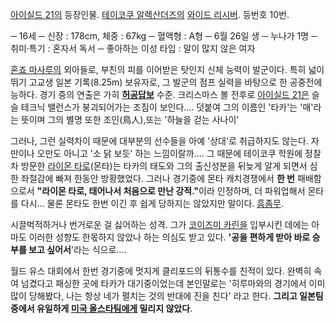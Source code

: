 [[아이실드 21]]의 등장인물.
[[테이코쿠 알렉산더즈]]의 [[와이드 리시버]]. 등번호 10번. 

─ 16세
─ 신장 : 178cm, 체중 : 67kg
─ 혈액형 : A형
─ 6월 26일 생
─ 누나가 1명
─ 취미·특기 : 혼자서 독서
─ 좋아하는 이성 타입 : 말이 많지 않은 여자

[[혼죠 마사루]]의 외아들로, 부친의 피를 이어받은 탓인지 신체 능력이 발군이다. 특히 넓이뛰기 고교생 일본 기록(8.25m) 보유자로, 그 발군의 점프 실력을 바탕으로 한 공중전에 능하다. 경기 중의 연출은 가히 '''[[허공답보]]''' 수준. 크리스마스 볼 전후로 [[아이실드 21]]은 슬슬 테크닉 밸런스가 붕괴되어가는 조짐이 보인다…. 덧붙여 그의 이름인 '타카'는 '매'라는 뜻이며 그의 별명 또한 조인(鳥人),또는 '하늘을 걷는 사나이'

그러나, 그런 실력차이 때문에 대부분의 선수들을 아예 '상대'로 취급하지도 않는다. 자만이나 오만도 아니고 '소 닭 보듯' 하는 느낌이랄까…. 그 때문에 테이코쿠 학원에 정찰차 방문한 [[라이몬 타로]](몬타)는 타카의 태도와 그의 출신성분을 뒤늦게 알게 되면서 심한 좌절감에 빠져 한동안 방황했었다. 그러나 경기중에 몬타 캐치경쟁에서 '''한 번''' 패배함으로서 '''"라이몬 타로, 태어나서 처음으로 만난 강적."'''이라 인정하며, 더 파워업해서 몬타를 다시… 물론 몬타도 한번 이긴 후 쉽게 당하지는 않았지만 말이다. [[흠좀무]].

시끌벅적하거나 번거로운 걸 싫어하는 성격. 그가 [[코이즈미 카린]]을 입부시킨 데에는 아마도 이러한 성향도 한몫하지 않았나 하는 의심도 받고 있다. ''''공을 편하게 받아 바로 승부를 보고 싶어서''''라는 식으로….

월드 유스 대회에서 한번 경기중에 멋지게 클리포드의 뒤통수를 친적이 있다. 완벽히 속여 넘겼다고 패싱한 곳에 타카가 대기중이었는데 본인말로는 '히루마와의 경기에서 이미 많이 당해봤다, 나는 항상 네가 펼치는 것의 반대에 진을 친다' 라고 한다. '''그리고 일본팀 중에서 유일하게 [[미국 올스타팀]]에게 밀리지 않았다'''.
